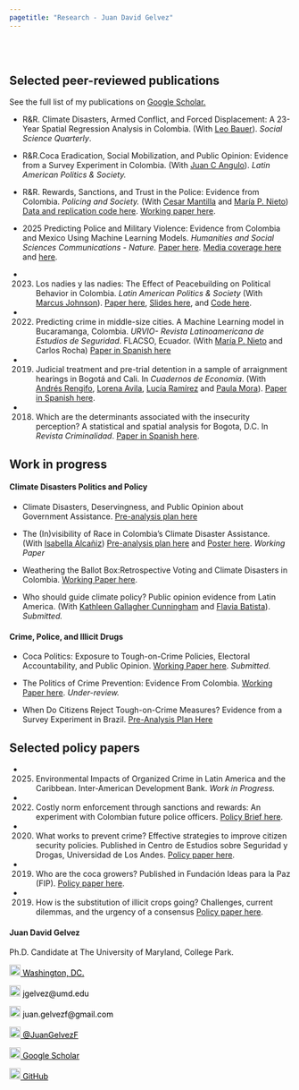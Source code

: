 ```yaml
---
pagetitle: "Research - Juan David Gelvez"
---
```


<br>  </br> <!--- Agrega lineas en blanco --->

<!------------- Panel de la izquierda ------------->
<div class="col-sm-9">


<!--- Work in progress --->




## Selected peer-reviewed publications
See the full list of my publications on [Google Scholar.](https://scholar.google.com/citations?user=U9OqP_4AAAAJ&hl=en)

<p>  </p> <!--- Agrega una linea en blanco --->

<!--- Documentos  --->



* R&R. Climate Disasters, Armed Conflict, and Forced Displacement: A 23-Year Spatial Regression Analysis in Colombia.	 (With [Leo Bauer](https://leo-bauer.com/)). *Social Science Quarterly*. 

* R&R.Coca Eradication, Social Mobilization, and Public Opinion: Evidence from a Survey Experiment in Colombia. (With [Juan C Angulo](https://sites.google.com/view/juancangulo)). *Latin American Politics & Society.* 


* R&R. Rewards, Sanctions, and Trust in the Police: Evidence from Colombia. *Policing and Society.* (With [Cesar Mantilla](https://sites.google.com/site/cesarmantila/) and [María P. Nieto](https://co.linkedin.com/in/maria-paula-nieto-rodriguez-7911a6230)) [Data and replication code here](https://osf.io/v78zb/). [Working paper here](https://osf.io/aebxy/).

* 2025 Predicting Police and Military Violence: Evidence from Colombia and Mexico Using Machine Learning Models. *Humanities and Social Sciences Communications - Nature.*  [Paper here](https://www.nature.com/articles/s41599-025-04967-w). [Media coverage here](https://scienmag.com/machine-learning-predicts-police-violence-in-latin-america/) and [here](https://www.cronica.com.mx/opinion/2025/05/13/si-tan-solo-hubiera-sabido/).

* 2023. Los nadies y las nadies: The Effect of Peacebuilding on Political Behavior in Colombia. *Latin American Politics & Society* (With [Marcus Johnson](https://sites.google.com/umd.edu/marcusjohnsonphd/home?authuser=0)). [Paper here](https://www.cambridge.org/core/journals/latin-american-politics-and-society/article/los-nadies-y-las-nadies-the-effect-of-peacebuilding-on-political-behavior-in-colombia/055EF9BF86DFA9C71BF96B437E1557D0?utm_source=hootsuite&utm_medium=twitter&utm_campaign=LAP_Nov23), [Slides here](https://www.dropbox.com/s/5hoheqoxqejo9xm/Slides___Los_Nadies_y_las_Nadies.pdf?dl=0), and [Code here](https://github.com/juangelvezf/The-Nobodies). 


* 2022. Predicting crime in middle-size cities. A Machine Learning model in Bucaramanga, Colombia. *URVIO- Revista Latinoamericana de Estudios de Seguridad*. FLACSO, Ecuador. (With [María P. Nieto](https://co.linkedin.com/in/maria-paula-nieto-rodriguez-7911a6230) and Carlos Rocha) [Paper in Spanish here](https://revistas.flacsoandes.edu.ec/urvio/article/view/5395/4193)


* 2019. Judicial treatment and pre-trial detention in a sample of arraignment hearings in Bogotá and Cali. In *Cuadernos de Economía*. (With [Andrés Rengifo](https://rscj.newark.rutgers.edu/people/faculty/rengifo-andres/), [Lorena Avila](https://rscj.newark.rutgers.edu/people/students/lorena-avila-jaimes/), [Lucía Ramírez](https://www.dejusticia.org/responsible/lucia-ramirez-bolivar/) and [Paula Mora](https://www.promisehumanrights.blog/team/paula-mora)). [Paper in Spanish here](http://www.scielo.org.co/scielo.php?script=sci_abstract&pid=S0121-47722019000200581).

* 2018. Which are the determinants associated with the insecurity perception? A statistical and spatial analysis for Bogota, D.C. In *Revista Criminalidad*. [Paper in Spanish here](http://www.scielo.org.co/scielo.php?script=sci_abstract&pid=S1794-31082019000100069&lng=en&nrm=iso).





## Work in progress

#### Climate Disasters Politics and Policy

* Climate Disasters, Deservingness, and Public Opinion about Government Assistance. [Pre-analysis plan here](https://osf.io/9qesu)


* The (In)visibility of Race in Colombia’s Climate Disaster Assistance. (With [Isabella Alcañiz](http://gvptsites.umd.edu/alcaniz/)) [Pre-analysis plan here](https://osf.io/6ty4k) and [Poster here](https://www.dropbox.com/s/jeqziqslw5vk8dk/Poster%20-%20climate%20disasters%20and%20race.pptx.pdf?dl=0). *Working Paper*




* Weathering the Ballot Box:Retrospective Voting and Climate Disasters in Colombia. [Working Paper here](https://osf.io/preprints/osf/nfgmd_v1).

* Who should guide climate policy? Public opinion evidence from Latin America. (With [Kathleen Gallagher Cunningham](https://gvpt.umd.edu/facultyprofile/cunningham/kathleen-gallagher) and [Flavia Batista](https://gvpt.umd.edu/gradprofile/batista-da-silva/flavia)). *Submitted.* 


#### Crime, Police, and Illicit Drugs



* Coca Politics: Exposure to Tough-on-Crime Policies, Electoral Accountability, and Public Opinion. [Working Paper here](https://osf.io/preprints/osf/yn9rz). *Submitted.* 


* The Politics of Crime Prevention: Evidence From Colombia. [Working Paper here](https://osf.io/preprints/osf/znyq5_v2).  *Under-review.* 


* When Do Citizens Reject Tough-on-Crime Measures? Evidence from a Survey Experiment in Brazil. [Pre-Analysis Plan Here](https://osf.io/9yu24)


<!--- Policy papers --->

## Selected policy papers
* 2025. Environmental Impacts of Organized Crime in Latin America and the Caribbean. Inter-American Development Bank. *Work in Progress.*


* 2022. Costly norm enforcement through sanctions and rewards: An experiment with Colombian future police officers. [Policy Brief here ](https://www.dropbox.com/scl/fi/uq83kxcc8q6fcxbhqkw9t/Policy-Brief.-Altruismo-confianza-y-expectativas-entre-la-policia-y-la-ciudadania.pdf?rlkey=7m66px84r886kshrdqd3a8nxy&dl=0).

* 2020. What works to prevent crime? Effective strategies to improve citizen security policies. Published in Centro de Estudios sobre Seguridad y Drogas, Universidad de Los Andes. [Policy paper here](https://cesed.uniandes.edu.co/como-prevenir-el-delito-estrategias-efectivas-de-convivencia-y-seguridad-ciudadana/).

* 2019. Who are the coca growers? Published in Fundación Ideas para la Paz (FIP). [Policy paper here](https://ideaspaz.org/publicaciones/investigaciones-analisis/2018-08/quienes-son-las-familias-que-viven-en-las-zonas-con-cultivos-de-coca).

* 2019. How is the substitution of illicit crops going? Challenges, current dilemmas, and the urgency of a consensus [Policy paper here](https://storage.ideaspaz.org/documents/FIP_sustitucion_VOL06.pdf).

</div>
<!------------- Panel de la izquierda ------------->


<!------------- Panel de la derecha ------------->
<div class="col-sm-3">

#### Juan David Gelvez

Ph.D. Candidate at The University of Maryland, College Park.

<!-- Location -->
<a href="https://www.google.com/maps/place/Washington+D.+C.,+Distrito+de+Columbia/@38.8938672,-77.0846157,12z/data=!3m1!4b1!4m5!3m4!1s0x89b7c6de5af6e45b:0xc2524522d4885d2a!8m2!3d38.9071923!4d-77.0368707" style="color:black;"> <img alt="Qries" src="./images/location.png" width="20" height="20">  Washington, DC.</a>

<!-- Correo -->
<p style="color:black"><img alt="Qries" src="./images/correo.png" width="20" height="20"> jgelvez@umd.edu </img></p>

<!-- Correo -->
<p style="color:black"><img alt="Qries" src="./images/correo.png" width="20" height="20"> juan.gelvezf@gmail.com </img></p>

<!-- Twitter -->
 <a href="https://twitter.com/JuanGelvezF" style="color:black;"> <img alt="Qries" src="./images/twitter.jpg" width="20" height="20">  @JuanGelvezF</a> 

<!-- Google Scholar -->
<a href="https://scholar.google.com/citations?user=U9OqP_4AAAAJ&hl=en" style="color:black;"> <img alt="Qries" src="./images/google_scholar.png" width="20" height="20">  Google Scholar </a>


<!-- GitHub -->
<a href="https://github.com/juangelvezf" style="color:black;"> <img alt="Qries" src="./images/github.png" width="20" height="20">  GitHub</a>

</div>
<!------------- Panel de la derecha ------------->



<br>  </br> <!--- Agrega lineas en blanco --->